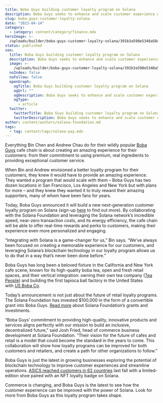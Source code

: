 ```yaml
---
title: Boba Guys building customer loyalty program on Solana
description: Boba Guys seeks to enhance and scale customer experience with new program.
slug: boba-guys-customer-loyalty-solana
date: "2023-04-14"
category:
  - category: content/category/finance.mdx
heroImage: >-
  /uploads/builder/boba-guys-customer-loyalty-solana/391b3a598e5348a58cb69aa4f8bd9756.png
status: published
seo:
  title: Boba Guys building customer loyalty program on Solana
  description: Boba Guys seeks to enhance and scale customer experience with new program.
  image: >-
    /uploads/builder/boba-guys-customer-loyalty-solana/391b3a598e5348a58cb69aa4f8bd9756.png
  noIndex: false
  noFollow: false
  openGraph:
    ogTitle: Boba Guys building customer loyalty program on Solana
    ogUrl: ""
    ogDescription: Boba Guys seeks to enhance and scale customer experience with new program.
    ogType:
      - article
  twitter:
    twitterTitle: Boba Guys building customer loyalty program on Solana
    twitterDescription: Boba Guys seeks to enhance and scale customer experience with new program.
author: content/authors/solana-foundation.md
tags:
  - tag: content/tags/solana-pay.mdx
---
```


Everything Bin Chen and Andrew Chau do for their wildly popular [Boba Guys](https://www.bobaguys.com/?ref=solana.ghost.io) cafe chain is about creating an amazing experience for their customers: from their commitment to using premium, real ingredients to providing exceptional customer service.

When Bin and Andrew envisioned a better loyalty program for their customers, they knew it would have to provide an amazing experience. They wanted a program that would scale with them – Boba Guys has two dozen locations in San Francisco, Los Angeles and New York but with plans for more – and they knew they wanted it to truly reward their amazing supporters, many of whom have been fans for years. 

Today, Boba Guys announced it will build a new next-generation customer loyalty program on Solana (sign-up [here](http://passport.bobaguys.com/?ref=solana.ghost.io) to find out more). By collaborating with the Solana Foundation and leveraging the Solana network’s incredible speed, near-zero transaction costs, and its energy efficiency, the cafe chain will be able to offer real-time rewards and perks to customers, making their experience even more personalized and engaging.

“Integrating with Solana is a game-changer for us,” Bin says. “We’ve always been focused on creating a memorable experience for our customers, and leveraging Solana’s blockchain technology in our loyalty program allows us to do that in a way that’s never been done before.”

Boba Guys has long been a beloved fixture in the California and New York cafe scene, known for its high-quality boba tea, open and fresh retail spaces, and their vertical integration: owning their own tea company ([Tea People](https://teapeople.com/?ref=solana.ghost.io)) and building the first tapioca ball factory in the United States with [US Boba Co](https://www.usbobaco.com/?ref=solana.ghost.io).

Today’s announcement is not just about the future of retail loyalty programs. The Solana Foundation has invested $100,000 in the form of a convertible grant into Boba Guys. [Read more](https://solana.com/news/solana-foundation-convertible-grants-investments?ref=solana.ghost.io) about Solana Foundation’s grants and investments.

“Boba Guys’ commitment to providing high-quality, innovative products and services aligns perfectly with our mission to build an inclusive, decentralized future,” said Josh Fried, head of commerce business development at Solana Foundation. “Their vision for the future of cafes and retail is a model that could become the standard in the years to come. This collaboration will show how loyalty programs can be improved for both customers and retailers, and create a path for other organizations to follow.”

Boba Guys is just the latest in growing businesses exploring the potential of blockchain technology to improve customer experiences and streamline operations. [ASICS reached customers in 62 countries](https://solana.com/news/case-study-asics-solana-pay?ref=solana.ghost.io) last fall with a limited-edition shoe paired with an NFT loyalty badge on Solana.

Commerce is changing, and Boba Guys is the latest to see how the customer experience can be improved with the power of Solana. Look for more from Boba Guys as this loyalty program takes shape.
